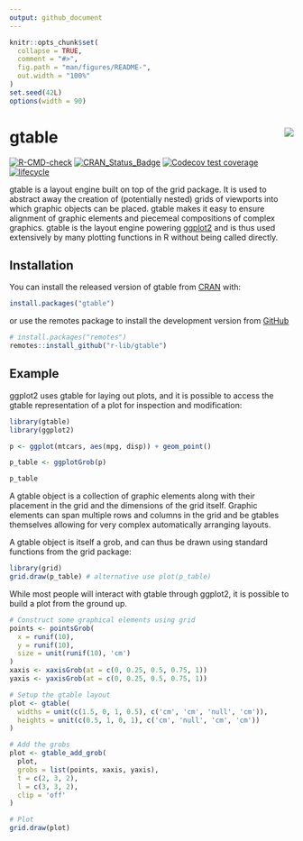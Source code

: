 ```yaml
---
output: github_document
---
```


<!-- README.md is generated from README.Rmd. Please edit that file -->

```r
knitr::opts_chunk$set(
  collapse = TRUE,
  comment = "#>",
  fig.path = "man/figures/README-",
  out.width = "100%"
)
set.seed(42L)
options(width = 90)
```
# gtable <img src="man/figures/logo.png" align="right"/>

<!-- badges: start -->
[![R-CMD-check](https://github.com/r-lib/gtable/workflows/R-CMD-check/badge.svg)](https://github.com/r-lib/gtable/actions)
[![CRAN_Status_Badge](http://www.r-pkg.org/badges/version/gtable)](http://cran.r-project.org/package=gtable)
[![Codecov test coverage](https://codecov.io/gh/r-lib/gtable/branch/main/graph/badge.svg)](https://app.codecov.io/gh/r-lib/gtable?branch=main)
[![lifecycle](https://img.shields.io/badge/lifecycle-stable-brightgreen.svg)](https://www.tidyverse.org/lifecycle/#stable)
<!-- badges: end -->

gtable is a layout engine built on top of the grid package. It is used to abstract away the creation of (potentially nested) grids of viewports into which graphic objects can be placed. gtable makes it easy to ensure alignment of graphic elements and piecemeal compositions of complex graphics. gtable is the layout engine powering [ggplot2](https://ggplot2.tidyverse.org) and is thus used extensively by many plotting functions in R without being called directly.

## Installation

You can install the released version of gtable from [CRAN](https://CRAN.R-project.org) with:

``` r
install.packages("gtable")
```

or use the remotes package to install the development version from [GitHub](https://github.com/r-lib/gtable)

```r
# install.packages("remotes")
remotes::install_github("r-lib/gtable")
```

## Example
ggplot2 uses gtable for laying out plots, and it is possible to access the gtable representation of a plot for inspection and modification:

```r
library(gtable)
library(ggplot2)

p <- ggplot(mtcars, aes(mpg, disp)) + geom_point()

p_table <- ggplotGrob(p)

p_table
```

A gtable object is a collection of graphic elements along with their placement in the grid and the dimensions of the grid itself. Graphic elements can span multiple rows and columns in the grid and be gtables themselves allowing for very complex automatically arranging layouts.

A gtable object is itself a grob, and can thus be drawn using standard functions from the grid package:

```r
library(grid)
grid.draw(p_table) # alternative use plot(p_table)
```

While most people will interact with gtable through ggplot2, it is possible to build a plot from the ground up.

```r
# Construct some graphical elements using grid
points <- pointsGrob(
  x = runif(10),
  y = runif(10),
  size = unit(runif(10), 'cm')
)
xaxis <- xaxisGrob(at = c(0, 0.25, 0.5, 0.75, 1))
yaxis <- yaxisGrob(at = c(0, 0.25, 0.5, 0.75, 1))

# Setup the gtable layout
plot <- gtable(
  widths = unit(c(1.5, 0, 1, 0.5), c('cm', 'cm', 'null', 'cm')),
  heights = unit(c(0.5, 1, 0, 1), c('cm', 'null', 'cm', 'cm'))
)

# Add the grobs
plot <- gtable_add_grob(
  plot,
  grobs = list(points, xaxis, yaxis),
  t = c(2, 3, 2),
  l = c(3, 3, 2),
  clip = 'off'
)

# Plot
grid.draw(plot)
```
